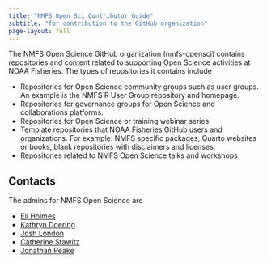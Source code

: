 ```yaml
---
title: "NMFS Open Sci Contributor Guide"
subtitle: "for contribution to the GitHub organization"
page-layout: full
---
```


The NMFS Open Science GitHub organization (nmfs-opensci) contains repositories and content related to supporting Open Science activities at NOAA Fisheries. The types of repositories it contains include

* Repositories for Open Science community groups such as user groups. An example is the NMFS R User Group repository and homepage.
* Repositories for governance groups for Open Science and collaborations platforms.
* Repositories for Open Science or training webinar series
* Template repositories that NOAA Fisheries GitHub users and organizations. For example: NMFS specific packages, Quarto websites or books, blank repositories with disclaimers and licenses.
* Repositories related to NMFS Open Science talks and workshops


## Contacts

The admins for NMFS Open Science are 

* [Eli Holmes](https://github.com/eeholmes)
* [Kathryn Doering](https://github.com/k-doering-NOAA)
* [Josh London](https://github.com/jmlondon)
* [Catherine Stawitz](https://github.com/ChristineStawitz-NOAA)
* [Jonathan Peake](https://github.com/jonpeake)
